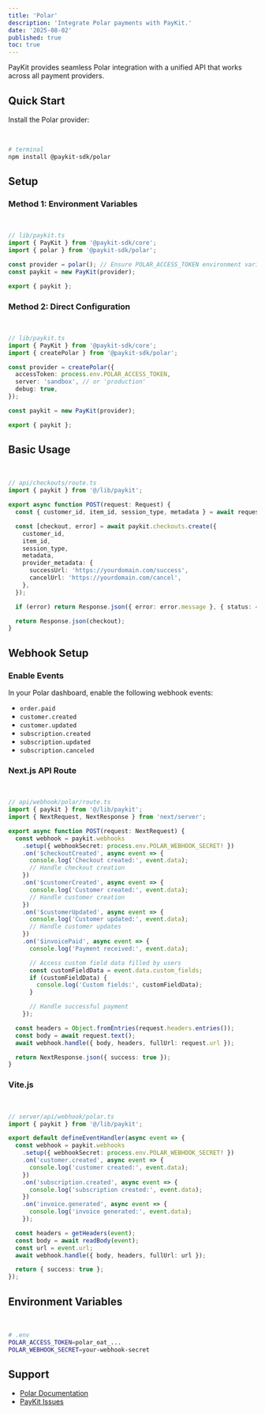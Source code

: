 ```yaml
---
title: 'Polar'
description: 'Integrate Polar payments with PayKit.'
date: '2025-08-02'
published: true
toc: true
---
```


PayKit provides seamless Polar integration with a unified API that works across all payment providers.

## Quick Start

Install the Polar provider:

<br />

```bash
# terminal
npm install @paykit-sdk/polar
```

## Setup

### Method 1: Environment Variables

<br />

```typescript
// lib/paykit.ts
import { PayKit } from '@paykit-sdk/core';
import { polar } from '@paykit-sdk/polar';

const provider = polar(); // Ensure POLAR_ACCESS_TOKEN environment variable is set
const paykit = new PayKit(provider);

export { paykit };
```

### Method 2: Direct Configuration

<br />

```typescript
// lib/paykit.ts
import { PayKit } from '@paykit-sdk/core';
import { createPolar } from '@paykit-sdk/polar';

const provider = createPolar({
  accessToken: process.env.POLAR_ACCESS_TOKEN,
  server: 'sandbox', // or 'production'
  debug: true,
});

const paykit = new PayKit(provider);

export { paykit };
```

## Basic Usage

<br />

```typescript
// api/checkouts/route.ts
import { paykit } from '@/lib/paykit';

export async function POST(request: Request) {
  const { customer_id, item_id, session_type, metadata } = await request.json();

  const [checkout, error] = await paykit.checkouts.create({
    customer_id,
    item_id,
    session_type,
    metadata,
    provider_metadata: {
      successUrl: 'https://yourdomain.com/success',
      cancelUrl: 'https://yourdomain.com/cancel',
    },
  });

  if (error) return Response.json({ error: error.message }, { status: 400 });

  return Response.json(checkout);
}
```

## Webhook Setup

### Enable Events

In your Polar dashboard, enable the following webhook events:

- `order.paid`
- `customer.created`
- `customer.updated`
- `subscription.created`
- `subscription.updated`
- `subscription.canceled`

### Next.js API Route

<br />

```typescript
// api/webhook/polar/route.ts
import { paykit } from '@/lib/paykit';
import { NextRequest, NextResponse } from 'next/server';

export async function POST(request: NextRequest) {
  const webhook = paykit.webhooks
    .setup({ webhookSecret: process.env.POLAR_WEBHOOK_SECRET! })
    .on('$checkoutCreated', async event => {
      console.log('Checkout created:', event.data);
      // Handle checkout creation
    })
    .on('$customerCreated', async event => {
      console.log('Customer created:', event.data);
      // Handle customer creation
    })
    .on('$customerUpdated', async event => {
      console.log('Customer updated:', event.data);
      // Handle customer updates
    })
    .on('$invoicePaid', async event => {
      console.log('Payment received:', event.data);

      // Access custom field data filled by users
      const customFieldData = event.data.custom_fields;
      if (customFieldData) {
        console.log('Custom fields:', customFieldData);
      }

      // Handle successful payment
    });

  const headers = Object.fromEntries(request.headers.entries());
  const body = await request.text();
  await webhook.handle({ body, headers, fullUrl: request.url });

  return NextResponse.json({ success: true });
}
```

### Vite.js

<br />

```typescript
// server/api/webhook/polar.ts
import { paykit } from '@/lib/paykit';

export default defineEventHandler(async event => {
  const webhook = paykit.webhooks
    .setup({ webhookSecret: process.env.POLAR_WEBHOOK_SECRET! })
    .on('customer.created', async event => {
      console.log('customer created:', event.data);
    })
    .on('subscription.created', async event => {
      console.log('subscription created:', event.data);
    })
    .on('invoice.generated', async event => {
      console.log('invoice generated:', event.data);
    });

  const headers = getHeaders(event);
  const body = await readBody(event);
  const url = event.url;
  await webhook.handle({ body, headers, fullUrl: url });

  return { success: true };
});
```

## Environment Variables

<br />

```bash
# .env
POLAR_ACCESS_TOKEN=polar_oat_...
POLAR_WEBHOOK_SECRET=your-webhook-secret
```

## Support

- [Polar Documentation](https://docs.polar.sh/)
- [PayKit Issues](https://github.com/devodii/paykit/issues)
